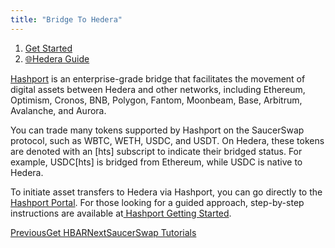 ```yaml
---
title: "Bridge To Hedera"
---
```


1. [Get Started](/get-started)
2. [🌐Hedera Guide](/get-started/hedera-guide)

[Hashport](https://www.hashport.network/) is an enterprise-grade bridge that facilitates the movement of digital assets between Hedera and other networks, including Ethereum, Optimism, Cronos, BNB, Polygon, Fantom, Moonbeam, Base, Arbitrum, Avalanche, and Aurora.

You can trade many tokens supported by Hashport on the SaucerSwap protocol, such as WBTC, WETH, USDC, and USDT. On Hedera, these tokens are denoted with an \[hts] subscript to indicate their bridged status. For example, USDC\[hts] is bridged from Ethereum, while USDC is native to Hedera.

To initiate asset transfers to Hedera via Hashport, you can go directly to the [Hashport Portal](https://app.hashport.network/). For those looking for a guided approach, step-by-step instructions are available at[ Hashport Getting Started](https://www.hashport.network/getting-started/).

[PreviousGet HBAR](/get-started/hedera-guide/get-hbar)[NextSaucerSwap Tutorials](/get-started/saucerswap-tutorials)

